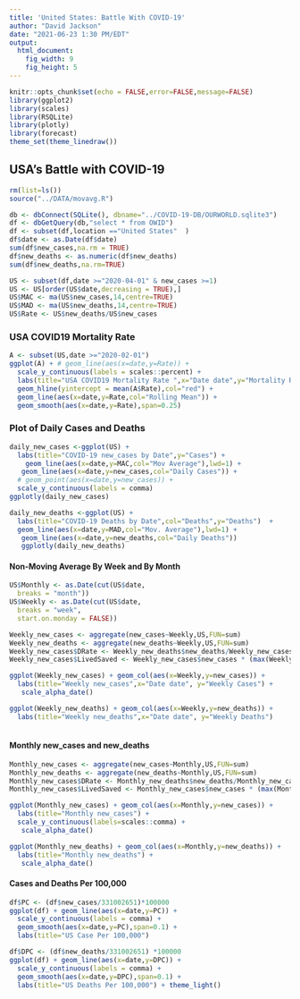```yaml
---
title: 'United States: Battle With COVID-19'
author: "David Jackson"
date: "2021-06-23 1:30 PM/EDT"
output: 
  html_document:
    fig_width: 9
    fig_height: 5
---
```


```r
knitr::opts_chunk$set(echo = FALSE,error=FALSE,message=FALSE)
library(ggplot2)
library(scales)
library(RSQLite)
library(plotly)
library(forecast)
theme_set(theme_linedraw())
```

## USA's Battle with COVID-19

```r
rm(list=ls())
source("../DATA/movavg.R")

db <- dbConnect(SQLite(), dbname="../COVID-19-DB/OURWORLD.sqlite3")
df <- dbGetQuery(db,"select * from OWID")
df <- subset(df,location =="United States"  )
df$date <- as.Date(df$date)
sum(df$new_cases,na.rm = TRUE)
df$new_deaths <- as.numeric(df$new_deaths)
sum(df$new_deaths,na.rm=TRUE)

```
```r
US <- subset(df,date >="2020-04-01" & new_cases >=1)
US <- US[order(US$date,decreasing = TRUE),]
US$MAC <- ma(US$new_cases,14,centre=TRUE)
US$MAD <- ma(US$new_deaths,14,centre=TRUE)
US$Rate <- US$new_deaths/US$new_cases
```

### USA COVID19 Mortality Rate

```r
A <- subset(US,date >="2020-02-01")
ggplot(A) + # geom_line(aes(x=date,y=Rate)) +
  scale_y_continuous(labels = scales::percent) +
  labs(title="USA COVID19 Mortality Rate ",x="Date date",y="Mortality Rate") +
  geom_hline(yintercept = mean(A$Rate),col="red") +
  geom_line(aes(x=date,y=Rate,col="Rolling Mean")) +
  geom_smooth(aes(x=date,y=Rate),span=0.25)

```

### Plot of Daily Cases and Deaths

```r
daily_new_cases <-ggplot(US) + 
  labs(title="COVID-19 new_cases by Date",y="Cases") +
    geom_line(aes(x=date,y=MAC,col="Mov Average"),lwd=1) +
   geom_line(aes(x=date,y=new_cases,col="Daily Cases")) +
  # geom_point(aes(x=date,y=new_cases)) +
  scale_y_continuous(labels = comma)
ggplotly(daily_new_cases)
```
```r
daily_new_deaths <-ggplot(US) + 
  labs(title="COVID-19 Deaths by Date",col="Deaths",y="Deaths")  +
  geom_line(aes(x=date,y=MAD,col="Mov. Average"),lwd=1) +
   geom_line(aes(x=date,y=new_deaths,col="Daily Deaths")) 
   ggplotly(daily_new_deaths)

```

#### Non-Moving Average By Week and By Month

```r
US$Monthly <- as.Date(cut(US$date,
  breaks = "month"))
US$Weekly <- as.Date(cut(US$date,
  breaks = "week",
  start.on.monday = FALSE))

```
```r
Weekly_new_cases <- aggregate(new_cases~Weekly,US,FUN=sum)
Weekly_new_deaths <- aggregate(new_deaths~Weekly,US,FUN=sum)
Weekly_new_cases$DRate <- Weekly_new_deaths$new_deaths/Weekly_new_cases$new_cases
Weekly_new_cases$LivedSaved <- Weekly_new_cases$new_cases * (max(Weekly_new_cases$DRate) - Weekly_new_cases$DRate) 

```
```r
ggplot(Weekly_new_cases) + geom_col(aes(x=Weekly,y=new_cases)) + 
  labs(title="Weekly new_cases",x="Date date", y="Weekly Cases") +
   scale_alpha_date()

ggplot(Weekly_new_deaths) + geom_col(aes(x=Weekly,y=new_deaths)) + 
  labs(title="Weekly new_deaths",x="Date date", y="Weekly Deaths") 
  
``` 


#### Monthly new_cases and new_deaths

```r

Monthly_new_cases <- aggregate(new_cases~Monthly,US,FUN=sum)
Monthly_new_deaths <- aggregate(new_deaths~Monthly,US,FUN=sum)
Monthly_new_cases$DRate <- Monthly_new_deaths$new_deaths/Monthly_new_cases$new_cases
Monthly_new_cases$LivedSaved <- Monthly_new_cases$new_cases * (max(Monthly_new_cases$DRate) - Monthly_new_cases$DRate) * 100
```
```r
ggplot(Monthly_new_cases) + geom_col(aes(x=Monthly,y=new_cases)) +
  labs(title="Monthly new_cases") +
  scale_y_continuous(labels=scales::comma) +
   scale_alpha_date()

ggplot(Monthly_new_deaths) + geom_col(aes(x=Monthly,y=new_deaths)) +
  labs(title="Monthly new_deaths") +
   scale_alpha_date()
```

#### Cases and Deaths Per 100,000

```r
df$PC <- (df$new_cases/331002651)*100000
ggplot(df) + geom_line(aes(x=date,y=PC)) +
  scale_y_continuous(labels = comma) +
  geom_smooth(aes(x=date,y=PC),span=0.1) +
  labs(title="US Case Per 100,000")
```
```r
df$DPC <- (df$new_deaths/331002651) *100000
ggplot(df) + geom_line(aes(x=date,y=DPC)) +
  scale_y_continuous(labels = comma) +
  geom_smooth(aes(x=date,y=DPC),span=0.1) +
  labs(title="US Deaths Per 100,000") + theme_light()
```


